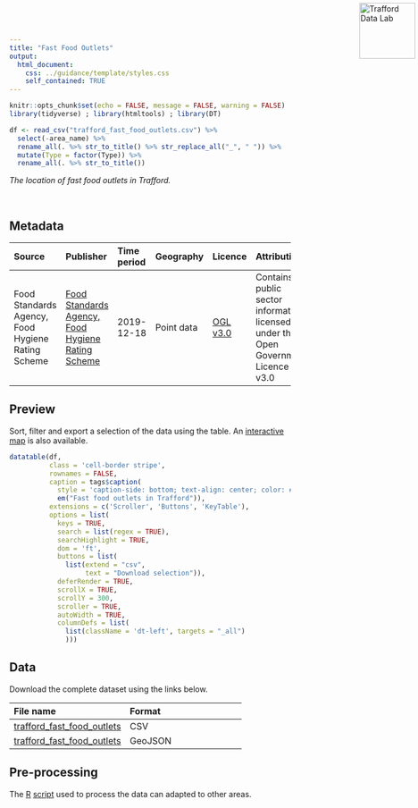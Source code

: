 ```yaml
---
title: "Fast Food Outlets"
output:
  html_document:
    css: ../guidance/template/styles.css
    self_contained: TRUE
---
```


<a href="https://www.trafforddatalab.io/data"><img src="https://www.trafforddatalab.io/assets/logo/trafforddatalab_logo.svg" alt="Trafford Data Lab" width="100" border="0" style="position:absolute; top:0; right:0; padding:5px;"/></a>

```r
knitr::opts_chunk$set(echo = FALSE, message = FALSE, warning = FALSE)
library(tidyverse) ; library(htmltools) ; library(DT) 

df <- read_csv("trafford_fast_food_outlets.csv") %>% 
  select(-area_name) %>% 
  rename_all(. %>% str_to_title() %>% str_replace_all("_", " ")) %>% 
  mutate(Type = factor(Type)) %>% 
  rename_all(. %>% str_to_title())
```

*The location of fast food outlets in Trafford.*

<br />

## Metadata

|Source |Publisher |Time period |Geography |Licence |Attribution |Last updated |
|:---|:---|:---|:---|:---|:---|:---|
|Food Standards Agency, Food Hygiene Rating Scheme |<a href="http://ratings.food.gov.uk/open-data/en-GB" target="_blank">Food Standards Agency, Food Hygiene Rating Scheme</a> |2019-12-18 |Point data |<a href="http://www.nationalarchives.gov.uk/doc/open-government-licence/version/3/" target="_blank">OGL v3.0</a> |Contains public sector information licensed under the Open Government Licence v3.0 |2019-12 |

## Preview
Sort, filter and export a selection of the data using the table. An <a href="https://www.trafforddatalab.io/explore/#dataset=fast_food_outlets" target="_blank">interactive map</a> is also available.

```r
datatable(df, 
          class = 'cell-border stripe',
          rownames = FALSE, 
          caption = tags$caption(
            style = 'caption-side: bottom; text-align: center; color: #555555;',
            em("Fast food outlets in Trafford")),
          extensions = c('Scroller', 'Buttons', 'KeyTable'),
          options = list(
            keys = TRUE,
            search = list(regex = TRUE),
            searchHighlight = TRUE,
            dom = 'ft',
            buttons = list(
              list(extend = "csv", 
                   text = "Download selection")),
            deferRender = TRUE,
            scrollX = TRUE,
            scrollY = 300,
            scroller = TRUE,
            autoWidth = TRUE,
            columnDefs = list(
              list(className = 'dt-left', targets = "_all")
              )))
```

## Data
Download the complete dataset using the links below.

|File name |Format |
|:---|:---|
|[trafford_fast_food_outlets](trafford_fast_food_outlets.csv) |CSV |
|[trafford_fast_food_outlets](trafford_fast_food_outlets.geojson) |GeoJSON |

## Pre-processing
The <a href="https://cran.r-project.org" target="_blank">R</a> [script](pre-processing.R) used to process the data can adapted to other areas.

<br />